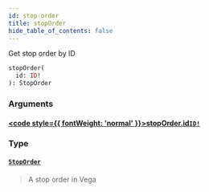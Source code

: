 ```yaml
---
id: stop-order
title: stopOrder
hide_table_of_contents: false
---
```








Get stop order by ID

```graphql
stopOrder(
  id: ID!
): StopOrder
```


### Arguments

#### [<code style={{ fontWeight: 'normal' }}>stopOrder.<b>id</b></code>](#)<Bullet />[`ID!`](/testnet/api/graphql/scalars/id) <Badge class="secondary" text="non-null"/> <Badge class="secondary" text="scalar"/>
> 
> 

### Type

#### [`StopOrder`](/testnet/api/graphql/objects/stop-order) <Badge class="secondary" text="object"/>
> A stop order in Vega
> 





